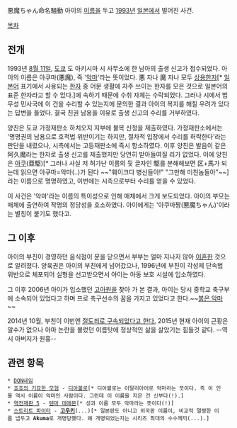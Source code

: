 悪魔ちゃん命名騒動
아이의 [[이름]]을 두고 [[1993년]] [[일본]]에서 벌어진 사건.

[[목차]]
== 전개 ==
1993년 [[8월 11일]], [[도쿄]] 도 아키시마 시 사무소에 한 남아의 출생 신고가 접수되었다. 아이의 이름은 아쿠마(悪魔), 즉 '[[악마]]'라는 뜻이었다. 悪 자나 魔 자나 모두 [[상용한자]][* [[일본어]] 표기에서 사용되는 [[한자]] 중 어문 생활에 자주 쓰이는 한자를 모은 것으로 일본어의 표준 한자라고 할 수 있다.]에 속하기 때문에 수취 자체는 수락되었다. 그러나 시에서 법무성 민사국에 이 건을 수리할 수 있는지에 문의한 결과 아이의 복지를 해칠 우려가 있다는 답변을 들었다. 결국 친권 남용을 이유로 출생 신고의 수리를 거부하였다.

양친은 도쿄 가정재판소 하치오지 지부에 불복 신청을 제출하였다. 가정재판소에서는 '명명권의 남용으로 호적법 위반이기는 하지만, 절차적 입장에서 수리를 허락한다'라는 판단을 내렸으나, 시측에서는 고등재판소에 즉시 항소하였다. 이후 양친은 발음이 같은 阿久魔라는 한자로 출생 신고를 제출했지만 당연히 받아들여질 리가 없었다. 이에 양친은 [[사무라이 잭#s-3|아쿠]](亜駆)[* 그러나 사실 저 허가난 이름의 뒷 글자인 駆를 분해해보면 区+馬가 되는데 읽으면 아쿠마=악마(..)가 된다 ~~"훼이크다 병신들아!" "그만해 미친놈들아"~~]라는 이름으로 명명하였고, 이번에는 시측으로부터 수리를 얻을 수 있었다.

이 사건은 '악마'라는 이름의 특이성으로 인해 매체에서 크게 보도되었다. 아이의 부모는 매체에 출연하여 작명의 정당성을 호소하였다. 아이에게는 '아쿠마짱(悪魔ちゃん)'이라는 별칭이 붙기도 했다고. 

== 그 이후 ==
아이의 부친이 경영하던 음식점이 문을 닫으면서 부부는 얼마 지나지 않아 [[이혼]]한 것으로 알려졌다. 양육권은 아이의 부친에게 넘어갔으나, 1996년에 부친이 각성제 단속법 위반으로 체포되어 실형을 선고받으면서 아이는 아동 보호 시설에 입소하였다.

그 이후 2006년 아이가 입소했던 [[고아원]]을 찾아 가 본 결과, 아이는 당시 중학교 축구부에 소속되어 있었다고 하며 프로 축구선수의 꿈을 가지고 있었다고 한다.~~[[붉은 악마]]~~

2014년 10월, 부친이 이번엔 [http://www.cyzo.com/2014/12/post_19680.html 절도죄로 구속되었다고 한다.] 2015년 현재 아이의 근황은 알수가 없으나 아마 논란을 불렀던 이름탓에 정상적인 삶을 살았기는 힘들것 같다. --역시 아버지가 원흉--
== 관련 항목 ==
 * [[DQN네임]]
 * [[죠죠의 기묘한 모험]] - [[디아볼로(죠죠의 기묘한 모험)|디아볼로]][* 디아볼로는 이탈리아어로 악마라는 뜻이다. 즉 이 인물 역시 이름이 악마인 사람이다. 그런데 이 이름을 지은 건 신부다(!).]
 * [[역전재판 5]] - [[역전재판 5/등장인물#s-2.2|텐마 데에몬]][* 성과 이름 모두 악마라는 뜻이다(!)]
 * [[스트리트 파이터]] - '''[[고우키]]'''(...)[* 일본판도 아니고 외국판 이름이, 비교적 멀쩡한 이름 냅두고 '''Akuma'''로 개명당했다. 왜 개명되었는지는 시리즈 최대의 수수께끼(...).]
